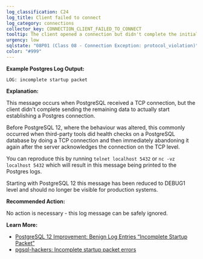 ```yaml
---
log_classification: C24
log_title: Client failed to connect
log_category: connections
collector_key: CONNECTION_CLIENT_FAILED_TO_CONNECT
tooltip: The client opened a connection but didn't complete the initial process
urgency: low
sqlstate: "08P01 (Class 08 - Connection Exception: protocol_violation)"
color: "#999"
---
```


**Example Postgres Log Output:**

```
LOG: incomplete startup packet
```

**Explanation:**

This message occurs when PostgreSQL received a TCP connection, but the client
didn't complete sending the remaining data to actually start establishing
a Postgres connection.

Before PostgreSQL 12, where the behaviour was altered, this commonly occurred
when third-party tools did health checks on a PostgreSQL database by doing
a TCP connection and then immediately abandoning it again after the server
acknowledges the connection on the TCP level.

You can reproduce this by running `telnet localhost 5432` or `nc -vz localhost 5432`
which will result in this message being printed to the Postgres logs.

Starting with PostgreSQL 12 this message has been reduced to DEBUG1 level and
should no longer be visible for production systems.

**Recommended Action:**

No action is necessary - this log message can be safely ignored.

**Learn More:**

* [PostgreSQL 12 Improvement: Benign Log Entries “Incomplete Startup Packet”](https://www.percona.com/blog/2019/12/03/postgresql-12-improvement-benign-log-entries-incomplete-startup-packet/)
* [pgsql-hackers: Incomplete startup packet errors](https://www.postgresql.org/message-id/flat/a1379a72-2958-1ed0-ef51-09a21219b155%402ndQuadrant.com)
